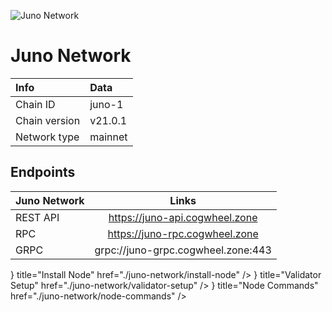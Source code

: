 
![Juno Network](/icons/junoIcon.png)

# Juno Network

| Info | Data |
| :------------      | :----------      |
| Chain ID           | juno-1       |
| Chain version      | v21.0.1  |
| Network type       | mainnet   |

## Endpoints

| Juno Network       | Links                                |
| :------------      | :----------:                         |
| REST API           | https://juno-api.cogwheel.zone      |
| RPC                | https://juno-rpc.cogwheel.zone      |
| GRPC               | grpc://juno-grpc.cogwheel.zone:443  |

<Cards>
  <Card
    icon={<ChevronRightIcon />}
    title="Install Node"
    href="./juno-network/install-node"
  />
  <Card
    icon={<ChevronRightIcon />}
    title="Validator Setup"
    href="./juno-network/validator-setup"
  />
  <Card
    icon={<ChevronRightIcon />}
    title="Node Commands"
    href="./juno-network/node-commands"
  />
</Cards>